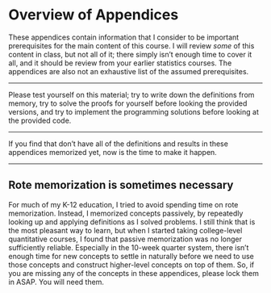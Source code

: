 # Overview of Appendices

These appendices contain information that I consider to be 
important prerequisites for the main content of this course.
I will review *some* of this content in class, 
but not all of it;
there simply isn't enough time to cover it all, 
and it should be review from your earlier statistics courses.
The appendices are also not an exhaustive list 
of the assumed prerequisites.

---

Please test yourself on this material; 
try to write down the definitions from memory,
try to solve the proofs for yourself 
before looking the provided versions, 
and 
try to implement the programming solutions 
before looking at the provided code.

---

If you find that don't have all of 
the definitions and results in these appendices 
memorized yet,
now is the time to make it happen.

---

## Rote memorization is sometimes necessary

::: notes
For much of my K-12 education, 
I tried to avoid spending time on rote memorization.
Instead, I memorized concepts passively,
by repeatedly looking up and applying definitions 
as I solved problems.
I still think that is the most pleasant way to learn,
but when I started taking college-level quantitative courses,
I found that passive memorization was no longer sufficiently reliable.
Especially in the 10-week quarter system, 
there isn't enough time 
for new concepts to settle in naturally 
before we need to 
use those concepts and 
construct higher-level concepts on top of them.
So, if you are missing any of the concepts in these appendices,
please lock them in ASAP.
You will need them.
:::
